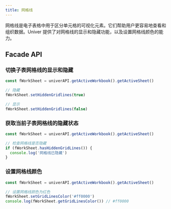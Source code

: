 ```yaml
---
title: 网格线
---
```


网格线是电子表格中用于区分单元格的可视化元素。它们帮助用户更容易地查看和组织数据。Univer 提供了对网格线的显示和隐藏功能，以及设置网格线颜色的能力。

## Facade API

### 切换子表网格线的显示和隐藏

```typescript
const fWorkSheet = univerAPI.getActiveWorkbook().getActiveSheet()

// 隐藏
fWorkSheet.setHiddenGridlines(true)

// 显示
fWorkSheet.setHiddenGridlines(false)
```

### 获取当前子表网格线的隐藏状态

```typescript
const fWorkSheet = univerAPI.getActiveWorkbook().getActiveSheet()

// 检查网格线是否隐藏
if (fWorkSheet.hasHiddenGridLines()) {
  console.log('网格线已隐藏')
}
```

### 设置网格线颜色

```typescript
const fWorkSheet = univerAPI.getActiveWorkbook().getActiveSheet()

// 设置网格线颜色为红色
fWorkSheet.setGridLinesColor('#ff0000')
console.log(fWorkSheet.getGridLinesColor()) // #ff0000
```
